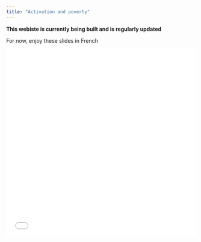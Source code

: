 ```yaml
---
title: "Activation and poverty"
---
```


**This webiste is currently being built and is regularly updated**

For now, enjoy these slides in French

```{=html}
<iframe class="pdf-viewer" src="/Publications/pdfs/GalitzineHeimLiepp0524.pdf" style="width:100%; height:500px;" frameborder="0"></iframe>
```
<!-- /Users/arthurheim/Library/CloudStorage/Dropbox/QuartoWebsiteAHeim/PersonalWebsiteAHeimMain/Publications/pdfs/GalitzineHeimLiepp0524.pdf -->
